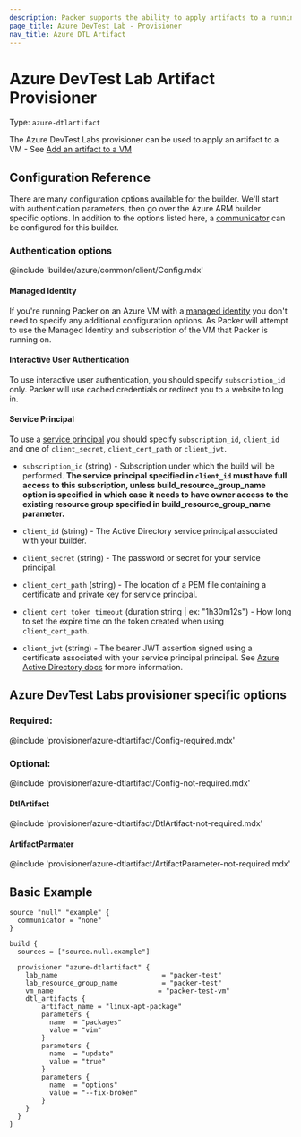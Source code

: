 ```yaml
---
description: Packer supports the ability to apply artifacts to a running vm within an Azure DevTest Lab.
page_title: Azure DevTest Lab - Provisioner
nav_title: Azure DTL Artifact
---
```


# Azure DevTest Lab Artifact Provisioner

Type: `azure-dtlartifact`

The Azure DevTest Labs provisioner can be used to apply an artifact to a VM - See [Add an artifact to a VM](https://docs.microsoft.com/en-us/azure/devtest-labs/add-artifact-vm)


## Configuration Reference

There are many configuration options available for the builder. We'll start
with authentication parameters, then go over the Azure ARM builder specific
options. In addition to the options listed here, a [communicator](/docs/templates/legacy_json_templates/communicator) can be configured for this builder.

### Authentication options

@include 'builder/azure/common/client/Config.mdx'

#### Managed Identity

If you're running Packer on an Azure VM with a [managed identity](/docs/builders/azure#azure-managed-identity) you don't need to specify any additional configuration options. As Packer will attempt to use the Managed Identity and subscription of the VM that Packer is running on.

#### Interactive User Authentication

To use interactive user authentication, you should specify `subscription_id` only.
Packer will use cached credentials or redirect you to a website to log in.

#### Service Principal

To use a [service principal](/docs/builders/azure#azure-active-directory-service-principal)
you should specify `subscription_id`, `client_id` and one of `client_secret`,
`client_cert_path` or `client_jwt`.

- `subscription_id` (string) - Subscription under which the build will be
  performed. **The service principal specified in `client_id` must have full
  access to this subscription, unless build_resource_group_name option is
  specified in which case it needs to have owner access to the existing
  resource group specified in build_resource_group_name parameter.**

- `client_id` (string) - The Active Directory service principal associated with
  your builder.

- `client_secret` (string) - The password or secret for your service principal.

- `client_cert_path` (string) - The location of a PEM file containing a
  certificate and private key for service principal.

- `client_cert_token_timeout` (duration string | ex: "1h30m12s") - How long to set the expire time on the token created when using
  `client_cert_path`.

- `client_jwt` (string) - The bearer JWT assertion signed using a certificate
  associated with your service principal principal. See [Azure Active
  Directory docs](https://docs.microsoft.com/en-us/azure/active-directory/develop/active-directory-certificate-credentials)
  for more information.

## Azure DevTest Labs provisioner specific options


### Required:

@include 'provisioner/azure-dtlartifact/Config-required.mdx'

### Optional:

@include 'provisioner/azure-dtlartifact/Config-not-required.mdx'

#### DtlArtifact
@include 'provisioner/azure-dtlartifact/DtlArtifact-not-required.mdx'

#### ArtifactParmater
@include 'provisioner/azure-dtlartifact/ArtifactParameter-not-required.mdx'

## Basic Example

```hcl
source "null" "example" {
  communicator = "none"
}

build {
  sources = ["source.null.example"]

  provisioner "azure-dtlartifact" {
    lab_name                          = "packer-test"
    lab_resource_group_name           = "packer-test"
    vm_name                          = "packer-test-vm"
    dtl_artifacts {
        artifact_name = "linux-apt-package"
        parameters {
          name  = "packages"
          value = "vim"
        }
        parameters {
          name  = "update"
          value = "true"
        }
        parameters {
          name  = "options"
          value = "--fix-broken"
        }
    }
  }
}
```



